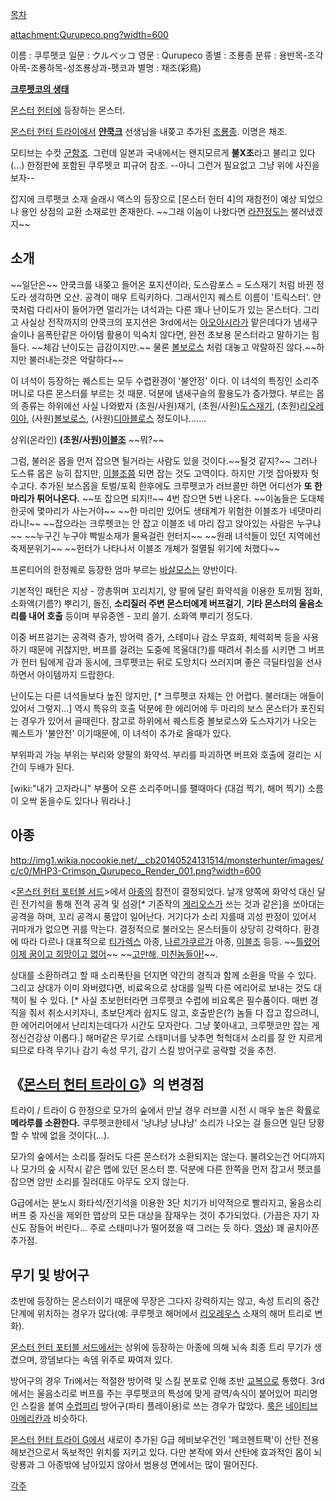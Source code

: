 [[목차]]

attachment:Qurupeco.png?width=600

이름 : 쿠루펫코
일문 : クルペッコ
영문 : Qurupeco
종별 : 조룡종
분류 : 용반목-조각아목-조룡하목-성조룡상과-펫코과
별명 : 채조(彩鳥)

{{{#!html
 <iframe width="560" height="315" src="//www.youtube.com/embed/OsjDPDPBJhg" frameborder="0" allowfullscreen></iframe>
}}}
[http://www.youtube.com/watch?v=OsjDPDPBJhg '''크루펫코의 생태''']

[[몬스터 헌터]]에 등장하는 몬스터.

[[몬스터 헌터 트라이]]에서 '''[[얀쿡크]]''' 선생님을 내쫒고 추가된 [[조룡종]]. 이명은 채조. 

모티브는 수컷 [[군함조]]. 그런데 일본과 국내에서는 왠지모르게 '''불X조'''라고 불리고 있다(...) 한정판에 포함된 쿠루펫코 피규어 참조. --아니 그런거 필요없고 그냥 위에 사진을 보자--

잡지에 크루펫코 소재 슬래시 액스의 등장으로 [몬스터 헌터 4]의 재참전이 예상 되었으나 용인 상점의 교환 소재로만 존재한다. ~~그래 이놈이 나왔다면 [[라쟌]]정도는 불러냈겠지~~

== 소개 ==
~~일단은~~ 얀쿡크를 내쫒고 들어온 포지션이라, 도스람포스 = 도스재기 처럼 바뀐 정도라 생각하면 오산. 공격이 매우 트릭키하다. 그래서인지 퀘스트 이름이 '트릭스터'. 얀쿡처럼 다리사이 들어가면 멀리가는 녀석과는 다른 꽤나 난이도가 있는 몬스터다. 그리고 사실상 전작까지의 얀쿡크의 포지션은 3rd에서는 [[아오아시라]]가 맡은데다가 냄새구슬이나 음폭탄같은 아이템 활용이 익숙치 않다면, 완전 초보용 몬스터라고 말하기는 힘들다. ~~체감 난이도는 급감이지만.~~ 물론 [[볼보로스]] 처럼 대놓고 악랄하진 않다.~~하지만 불러내는것은 악랄하다~~

이 녀석이 등장하는 퀘스트는 모두 수렵환경이 '불안정' 이다. 이 녀석의 특징인 소리주머니로 다른 몬스터를 부르는 것 때문. 덕분에 냄새구슬의 활용도가 증가했다. 부르는 몹의 종류는 하위에선 사실 나와봤자 (초원/사원)재기, (초원/사원)[[도스재기]], (초원)[[리오레이아]], (사원)[[볼보로스]], (사원)[[디아블로스]] 정도이나…….

상위(온라인) '''(초원/사원)[[이블조]]''' ~~뭐?~~

그럼, 불러온 몹을 먼저 잡으면 될거라는 사람도 있을 것이다.~~될것 같지?~~ 그러나 도스류 몹은 능히 잡지만, [[이블조]]쯤 되면 잡는 것도 고역이다. 하지만 기껏 잡아봤자 헛수고다. 추가된 보스몹을 토벌/포획 한후에도 크루펫코가 러브콜만 하면 어디선가 '''또 한마리가 튀어나온다.''' ~~또 잡으면 되지!!~~ 4번 잡으면 5번 나온다. ~~이놈들은 도대체 한곳에 몇마리가 사는거야~~ ~~한 마리만 있어도 생태계가 위험한 이블조가 네댓마리라니!~~ ~~잡으라는 크루펫코는 안 잡고 이블조 네 마리 잡고 앉아있는 사람은 누구냐~~ ~~누구긴 누구야 빡빌소재가 물욕걸린 헌터지~~ ~~원래 녀석들이 있던 지역에선 축제분위기~~ ~~헌터가 나타나서 이블조 개체가 절멸될 위기에 처했다~~


프론티어의 한정퀘로 등장한 엄마 부르는 [[바살모스]]는 양반이다.

기본적인 패턴은 지상 - 깡총뛰며 꼬리치기, 양 팔에 달린 화약석을 이용한 토끼뜀 점화, 소화액(기름?) 뿌리기, 돌진, '''소리질러 주변 몬스터에게 버프걸기''', '''기타 몬스터의 울음소리를 내어 호출''' 등이며 부유중엔 - 꼬리 쓸기. 소화액 뿌리기 정도다.

이중 버프걸기는 공격력 증가, 방어력 증가, 스테미나 감소 무효화, 체력회복 등을 사용하기 때문에 귀찮지만, 버프를 걸려는 도중에 목울대(?)를 때려서 취소를 시키면 그 버프가 헌터 팀에게 감과 동시에, 크루펫코는 뒤로 도망치다 쓰러지며 좋은 극딜타임을 선사하면서 아이템까지 드랍한다.

난이도는 다른 녀석들보다 높진 않지만, [* 크루펫코 자체는 안 어렵다. 불러대는 애들이 있어서 그렇지...] 역시 특유의 호출 덕분에 한 에리어에 두 마리의 보스 몬스터가 포진되는 경우가 있어서 골때린다. 참고로 하위에서 퀘스트중 볼보로스와 도스쟈기가 나오는 퀘스트가 '불안전' 이기때문에, 이 녀석이 추가로 올때가 있다.

부위파괴 가능 부위는 부리와 양팔의 화약석. 부리를 파괴하면 버프와 호출에 걸리는 시간이 두배가 된다.

[wiki:"내가 고자라니" 부풀어 오른 소리주머니를 팰때마다 (대검 찍기, 해머 찍기) 소름이 오싹 돋을수도 있다나 뭐라나.]

== 아종 ==
http://img1.wikia.nocookie.net/__cb20140524131514/monsterhunter/images/c/c0/MHP3-Crimson_Qurupeco_Render_001.png?width=600

<[[몬스터 헌터 포터블 서드]]>에서 [[아종]]의 참전이 결정되었다. 날개 양쪽에 화약석 대신 달린 전기석을 통해 전격 공격 및 섬광[* 기존작의 [[게리오스]]가 쓰는 것과 같은]을 쏘아대는 공격을 하며, 꼬리 공격시 풍압이 일어난다. 거기다가 소리 지를때 괴성 판정이 있어서 귀마개가 없으면 귀를 막는다. 결정적으로 불러오는 몬스터들이 상당히 강력하다. 환경에 따라 다르나 대표적으로 [[티가렉스]] 아종, [[나르가쿠르가]] 아종, [[이블조]] 등등. ~~[[틀렸어 이제 꿈이고 희망이고 없어]]~~ ~~[[고만해, 미친놈들아!]]~~.

상대를 소환하려고 할 때 소리폭탄을 던지면 약간의 경직과 함께 소환을 막을 수 있다. 그리고 상대가 이미 와버렸다면, 비료옥으로 상대를 일찍 다른 에리어로 보내는 것도 대책이 될 수 있다. [* 사실 초보헌터라면 크루펫코 수렵에 비요록은 필수품이다. 매번 경직을 줘서 취소시키자니, 초보단계라 쉽지도 않고, 호출받은(?) 놈들 다 잡고 잡으려니, 한 에어리어에서 난리치는데다가 시간도 모자란다. 그냥 쫓아내고, 크루펫코만 잡는 게 정신건강상 이롭다.] 해머같은 무기로 스태미너를 낮추면 헉헉대서 소리를 잘 안 지르게 되므로 타격 무기나 감기 속성 무기, 감기 스킬 방어구로 공략할 것을 추천.

== 《[[몬스터 헌터 트라이 G]]》의 변경점 ==
트라이 / 트라이 G 한정으로 모가의 숲에서 만날 경우 러브콜 시전 시 매우 높은 확률로 '''메라루를 소환한다.''' 쿠루펫코한테서 '냥냐냥 냥냐냥' 소리가 나오는 걸 들으면 일단 당황할 수 밖에 없을 것이다(...).

모가의 숲에서는 소리를 질러도 다른 몬스터가 소환되지는 않는다. 불려오는건 어디까지나 모가의 숲 시작시 같은 맵에 있던 몬스터 뿐. 덕분에 다른 한쪽을 먼저 잡고서 펫코를 잡으면 암만 소리를 질러대도 아무도 오지 않는다.

G급에서는 분노시 화타석/전기석을 이용한 3단 치기가 비약적으로 빨라지고, 울음소리 버프 중 자신을 제외한 맵상의 모든 대상을 잠재우는 것이 추가되었다. (가끔은 자기 자신도 잠들어 버린다... 주로 스태미나가 떨어졌을 때 그러는 듯 하다. [https://www.youtube.com/watch?v=WRIsJDE77lo 영상]) 꽤 골치아픈 추가점. 

== 무기 및 방어구 ==
초반에 등장하는 몬스터이기 때문에 무장은 그다지 강력하지는 않고, 속성 트리의 중간 단계에 위치하는 경우가 많다(예: 쿠루펫코 해머에서 [[리오레우스]] 소재의 해머 트리로 변화).

[[몬스터 헌터 포터블 서드]]에서는 상위에 등장하는 아종에 의해 뇌속 최종 트리 무기가 생겼으며, 깡뎀보다는 속뎀 위주로 짜여져 있다.

방어구의 경우 Tri에서는 적절한 방어력 및 스킬 분포로 인해 초반 [[교복]]으로 통했다. 3rd에서는 울음소리로 버프를 주는 쿠루펫코의 특성에 맞게 광역/속식이 붙어있어 피리명인 스킬을 붙여 [[수렵피리]] 방어구(파티 플레이용)로 쓰는 경우가 많았다. [[룩]]은 [[네이티브 아메리칸]]과 비슷하다.

[[몬스터 헌터 트라이 G]]에서 새로이 추가된 G급 헤비보우건인 '페코헨트팩'이 산탄 전용 헤보건으로서 독보적인 위치를 지키고 있다. 다만 본작에 와서 산탄에 효과적인 몹이 뇌랑룡과 그 아종밖에 남아있지 않아서 범용성 면에서는 많이 떨어진다.

[[각주]]
